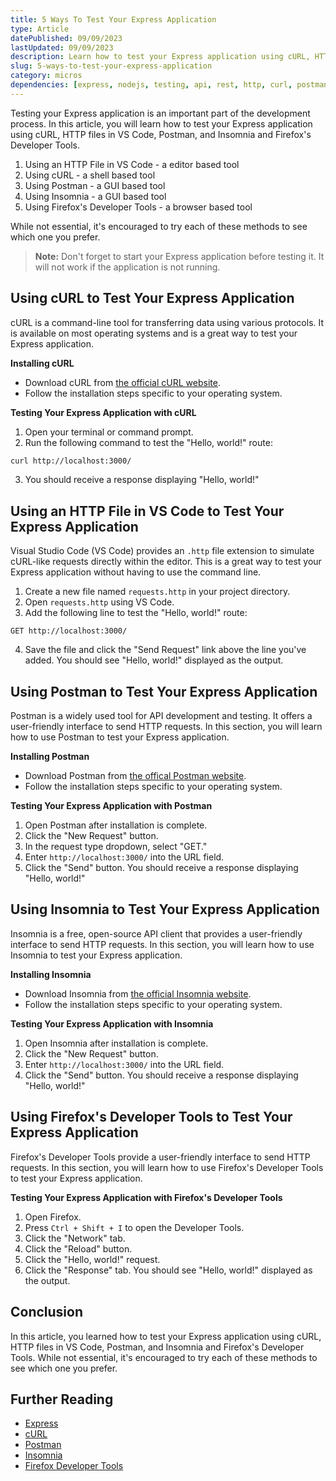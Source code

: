 ```yaml
---
title: 5 Ways To Test Your Express Application
type: Article
datePublished: 09/09/2023
lastUpdated: 09/09/2023
description: Learn how to test your Express application using cURL, HTTP files in VS Code, Postman, and Insomnia and Firefox's Developer Tools.
slug: 5-ways-to-test-your-express-application
category: micros
dependencies: [express, nodejs, testing, api, rest, http, curl, postman, insomnia, vscode, firefox]
---
```


Testing your Express application is an important part of the development process. In this article, you will learn how to test your Express application using cURL, HTTP files in VS Code, Postman, and Insomnia and Firefox's Developer Tools.

1. Using an HTTP File in VS Code - a editor based tool
2. Using cURL - a shell based tool
3. Using Postman - a GUI based tool
4. Using Insomnia - a GUI based tool
5. Using Firefox's Developer Tools - a browser based tool

While not essential, it's encouraged to try each of these methods to see which one you prefer.

> **Note:** Don't forget to start your Express application before testing it. It will not work if the application is not running.

## Using cURL to Test Your Express Application

cURL is a command-line tool for transferring data using various protocols. It is available on most operating systems and is a great way to test your Express application.

**Installing cURL**

- Download cURL from [the official cURL website](https://curl.se/download.html).
- Follow the installation steps specific to your operating system.

**Testing Your Express Application with cURL**

1. Open your terminal or command prompt.
2. Run the following command to test the "Hello, world!" route:

```bash
curl http://localhost:3000/
```

3. You should receive a response displaying "Hello, world!"

## Using an HTTP File in VS Code to Test Your Express Application

Visual Studio Code (VS Code) provides an `.http` file extension to simulate cURL-like requests directly within the editor. This is a great way to test your Express application without having to use the command line.

1. Create a new file named `requests.http` in your project directory.
2. Open `requests.http` using VS Code.
3. Add the following line to test the "Hello, world!" route:
```http
GET http://localhost:3000/
```
4. Save the file and click the "Send Request" link above the line you've added. You should see "Hello, world!" displayed as the output.

## Using Postman to Test Your Express Application

Postman is a widely used tool for API development and testing. It offers a user-friendly interface to send HTTP requests. In this section, you will learn how to use Postman to test your Express application.

**Installing Postman**

- Download Postman from [the offical Postman website](https://www.postman.com/downloads/).
- Follow the installation steps specific to your operating system.

**Testing Your Express Application with Postman**

1. Open Postman after installation is complete.
2. Click the "New Request" button.
3. In the request type dropdown, select "GET."
4. Enter `http://localhost:3000/` into the URL field.
5. Click the "Send" button. You should receive a response displaying "Hello, world!"

## Using Insomnia to Test Your Express Application

Insomnia is a free, open-source API client that provides a user-friendly interface to send HTTP requests. In this section, you will learn how to use Insomnia to test your Express application.

**Installing Insomnia**

- Download Insomnia from [the official Insomnia website](https://insomnia.rest/download).
- Follow the installation steps specific to your operating system.

**Testing Your Express Application with Insomnia**

1. Open Insomnia after installation is complete.
2. Click the "New Request" button.
3. Enter `http://localhost:3000/` into the URL field.
4. Click the "Send" button. You should receive a response displaying "Hello, world!"

## Using Firefox's Developer Tools to Test Your Express Application

Firefox's Developer Tools provide a user-friendly interface to send HTTP requests. In this section, you will learn how to use Firefox's Developer Tools to test your Express application.

**Testing Your Express Application with Firefox's Developer Tools**

1. Open Firefox.
2. Press `Ctrl + Shift + I` to open the Developer Tools.
3. Click the "Network" tab.
4. Click the "Reload" button.
5. Click the "Hello, world!" request.
6. Click the "Response" tab. You should see "Hello, world!" displayed as the output.

## Conclusion

In this article, you learned how to test your Express application using cURL, HTTP files in VS Code, Postman, and Insomnia and Firefox's Developer Tools. While not essential, it's encouraged to try each of these methods to see which one you prefer.


## Further Reading

- [Express](https://expressjs.com/)
- [cURL](https://curl.se/)
- [Postman](https://www.postman.com/)
- [Insomnia](https://insomnia.rest/)
- [Firefox Developer Tools](https://developer.mozilla.org/en-US/docs/Tools)

